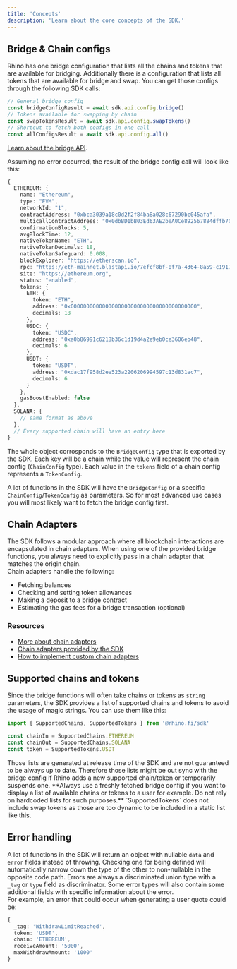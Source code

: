 ```yaml
---
title: 'Concepts'
description: 'Learn about the core concepts of the SDK.'
---
```


## Bridge & Chain configs

Rhino has one bridge configuration that lists all the chains and tokens that are available for bridging. Additionally there is a configuration that lists all tokens that are available for bridge and swap. You can get those configs through the following SDK calls:
```typescript
// General bridge config
const bridgeConfigResult = await sdk.api.config.bridge()
// Tokens available for swapping by chain
const swapTokensResult = await sdk.api.config.swapTokens()
// Shortcut to fetch both configs in one call
const allConfigsResult = await sdk.api.config.all()

```

[Learn about the bridge API](/sdk/bridge-api).

Assuming no error occurred, the result of the bridge config call will look like this:
```typescript Bridge config [expandable]
{
  ETHEREUM: {
    name: "Ethereum",
    type: "EVM",
    networkId: "1",
    contractAddress: "0xbca3039a18c0d2f2f84ba8a028c67290bc045afa",
    multicallContractAddress: "0x0dbBD1bB03Ed63AE2beA0Ce892567884dffb70a5",
    confirmationBlocks: 5,
    avgBlockTime: 12,
    nativeTokenName: "ETH",
    nativeTokenDecimals: 18,
    nativeTokenSafeguard: 0.008,
    blockExplorer: "https://etherscan.io",
    rpc: "https://eth-mainnet.blastapi.io/7efcf8bf-0f7a-4364-8a59-c1917983dbdc",
    site: "https://ethereum.org",
    status: "enabled",
    tokens: {
      ETH: {
        token: "ETH",
        address: "0x0000000000000000000000000000000000000000",
        decimals: 18
      },
      USDC: {
        token: "USDC",
        address: "0xa0b86991c6218b36c1d19d4a2e9eb0ce3606eb48",
        decimals: 6
      },
      USDT: {
        token: "USDT",
        address: "0xdac17f958d2ee523a2206206994597c13d831ec7",
        decimals: 6
      }
    },
    gasBoostEnabled: false
  },
  SOLANA: {
    // same format as above
  },
  // Every supported chain will have an entry here
}
```

The whole object corrosponds to the `BridgeConfig` type that is exported by the SDK.
Each key will be a chain while the value will represent the chain config (`ChainConfig` type). Each value in the `tokens` field of a chain config represents a `TokenConfig`.

A lot of functions in the SDK will have the `BridgeConfig` or a specific `ChainConfig`/`TokenConfig` as parameters. So for most advanced use cases you will most likely want to fetch the bridge config first.

## Chain Adapters

The SDK follows a modular approach where all blockchain interactions are encapsulated in chain adapters. When using one of the provided bridge functions, you always need to explicitly pass in a chain adapter that matches the origin chain.  
Chain adapters handle the following:
- Fetching balances
- Checking and setting token allowances
- Making a deposit to a bridge contract
- Estimating the gas fees for a bridge transaction (optional)

### Resources

- [More about chain adapters](/sdk/chain-adapters/introduction)
- [Chain adapters provided by the SDK](/sdk/chain-adapters/overview)
- [How to implement custom chain adapters](/sdk/chain-adapters/custom-chain-adapters)

## Supported chains and tokens

Since the bridge functions will often take chains or tokens as `string` parameters, the SDK provides a list of supported chains and tokens to avoid the usage of magic strings. You can use them like this:

```typescript
import { SupportedChains, SupportedTokens } from '@rhino.fi/sdk'

const chainIn = SupportedChains.ETHEREUM
const chainOut = SupportedChains.SOLANA
const token = SupportedTokens.USDT
```

<Warning>
Those lists are generated at release time of the SDK and are not guaranteed to be always up to date. Therefore those lists might be out sync with the bridge config if Rhino adds a new supported chain/token or temporarily suspends one.  
**Always use a freshly fetched bridge config if you want to display a list of available chains or tokens to a user for example. Do not rely on hardcoded lists for such purposes.**
</Warning>
<Note>
`SupportedTokens` does not include swap tokens as those are too dynamic to be included in a static list like this.
</Note>

## Error handling

A lot of functions in the SDK will return an object with nullable `data` and `error` fields instead of throwing. Checking one for being defined will automatically narrow down the type of the other to non-nullable in the opposite code path. Errors are always a discriminated union type with a `_tag` or `type` field as discriminator. Some error types will also contain some additional fields with specific information about the error.  
For example, an error that could occur when generating a user quote could be:

```typescript
{
  _tag: 'WithdrawLimitReached',
  token: 'USDT',
  chain: 'ETHEREUM',
  receiveAmount: '5000',
  maxWithdrawAmount: '1000'
}
```
